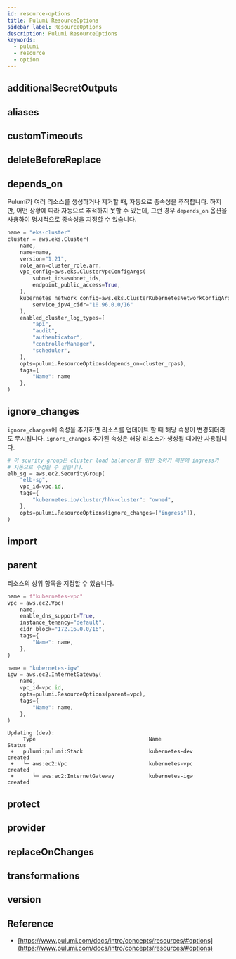 ```yaml
---
id: resource-options
title: Pulumi ResourceOptions
sidebar_label: ResourceOptions
description: Pulumi ResourceOptions
keywords:
  - pulumi
  - resource
  - option
---
```


## additionalSecretOutputs

## aliases

## customTimeouts

## deleteBeforeReplace

## depends_on

Pulumi가 여러 리소스를 생성하거나 제거할 때, 자동으로 종속성을 추적합니다. 하지만, 어떤 상황에 따라 자동으로 추적하지 못할 수 있는데, 그런 경우 `depends_on` 옵션을 사용하여 명시적으로 종속성을 지정할 수 있습니다.

```python {23}
name = "eks-cluster"
cluster = aws.eks.Cluster(
    name,
    name=name,
    version="1.21",
    role_arn=cluster_role.arn,
    vpc_config=aws.eks.ClusterVpcConfigArgs(
        subnet_ids=subnet_ids,
        endpoint_public_access=True,
    ),
    kubernetes_network_config=aws.eks.ClusterKubernetesNetworkConfigArgs(
        service_ipv4_cidr="10.96.0.0/16"
    ),
    enabled_cluster_log_types=[
        "api",
        "audit",
        "authenticator",
        "controllerManager",
        "scheduler",
    ],
    opts=pulumi.ResourceOptions(depends_on=cluster_rpas),
    tags={
        "Name": name
    },
)
```

## ignore_changes

`ignore_changes`에 속성을 추가하면 리소스를 업데이트 할 때 해당 속성이 변경되더라도 무시됩니다. `ignore_changes` 추가된 속성은 해당 리소스가 생성될 때에만 사용됩니다.

```python {9}
# 이 scurity group은 cluster load balancer를 위한 것이기 때문에 ingress가
# 자동으로 수정될 수 있습니다.
elb_sg = aws.ec2.SecurityGroup(
    "elb-sg",
    vpc_id=vpc.id,
    tags={
        "kubernetes.io/cluster/hhk-cluster": "owned",
    },
    opts=pulumi.ResourceOptions(ignore_changes=["ingress"]),
)
```

## import

## parent

리소스의 상위 항목을 지정할 수 있습니다.

```python {15}
name = f"kubernetes-vpc"
vpc = aws.ec2.Vpc(
    name,
    enable_dns_support=True,
    instance_tenancy="default",
    cidr_block="172.16.0.0/16",
    tags={
        "Name": name,
    },
)

name = "kubernetes-igw"
igw = aws.ec2.InternetGateway(
    name,
    vpc_id=vpc.id,
    opts=pulumi.ResourceOptions(parent=vpc),
    tags={
        "Name": name,
    },
)
```

```shell
Updating (dev):
     Type                                    Name                                Status
 +   pulumi:pulumi:Stack                     kubernetes-dev                      created
 +   └─ aws:ec2:Vpc                          kubernetes-vpc                      created
 +      └─ aws:ec2:InternetGateway           kubernetes-igw                      created
```

## protect

## provider

## replaceOnChanges

## transformations

## version

## Reference

- [https://www.pulumi.com/docs/intro/concepts/resources/#options](https://www.pulumi.com/docs/intro/concepts/resources/#options)
